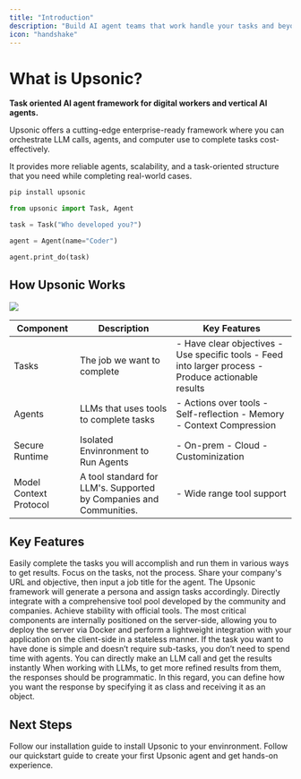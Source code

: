 ```yaml
---
title: "Introduction"
description: "Build AI agent teams that work handle your tasks and beyond."
icon: "handshake"
---
```


# What is Upsonic?

**Task oriented AI agent framework for digital workers and vertical AI agents.**

Upsonic offers a cutting-edge enterprise-ready framework where you can orchestrate LLM calls, agents, and computer use to complete tasks cost-effectively.

It provides more reliable agents, scalability, and a task-oriented structure that you need while completing real-world cases.

```bash
pip install upsonic
```

```python
from upsonic import Task, Agent

task = Task("Who developed you?")

agent = Agent(name="Coder")

agent.print_do(task)
```

## How Upsonic Works

![](/images/how.png)

| Component              | Description                                                        | Key Features                                                                                             |
| ---------------------- | ------------------------------------------------------------------ | -------------------------------------------------------------------------------------------------------- |
| Tasks                  | The job we want to complete                                        | - Have clear objectives   - Use specific tools  - Feed into larger process  - Produce actionable results |
| Agents                 | LLMs that uses tools to complete tasks                             | - Actions over tools   - Self-reflection   - Memory   - Context Compression                              |
| Secure Runtime         | Isolated Envinronment to Run Agents                                | - On-prem   - Cloud   - Custominization                                                                  |
| Model Context Protocol | A tool standard for LLM's. Supported by Companies and Communities. | - Wide range tool support                                                                                |

## Key Features

<CardGroup cols="2">
  <Card title="Tasks" icon="bullseye">
    Easily complete the tasks you will accomplish and run them in various ways to get results. Focus on the tasks, not the process.
  </Card>
  <Card title="Automatic Characterization" icon="user-tie">
    Share your company's URL and objective, then input a job title for the agent. The Upsonic framework will generate a persona and assign tasks accordingly.
  </Card>
  <Card title="MCP Support" icon="plug">
    Directly integrate with a comprehensive tool pool developed by the community and companies. Achieve stability with official tools.
  </Card>
  <Card title="Scalable" icon="server">
    The most critical components are internally positioned on the server-side, allowing you to deploy the server via Docker and perform a lightweight integration with your application on the client-side in a stateless manner.
  </Card>
  <Card title="Direct LLM Call" icon="angles-right">
    If the task you want to have done is simple and doesn’t require sub-tasks, you don’t need to spend time with agents. You can directly make an LLM call and get the results instantly
  </Card>
  <Card title="Object as Response" icon="object-ungroup">
    When working with LLMs, to get more refined results from them, the responses should be programmatic. In this regard, you can define how you want the response by specifying it as class and receiving it as an object.
  </Card>
</CardGroup>

## 

## Next Steps

<CardGroup cols="2">
  <Card title="Installation Guide" icon="wrench" href="/installation">
    Follow our installation guide to install Upsonic to your envinronment.
  </Card>
  <Card title="Build Your First Agent" icon="rocket" href="/quickstart">
    Follow our quickstart guide to create your first Upsonic agent and get hands-on experience.
  </Card>
</CardGroup>